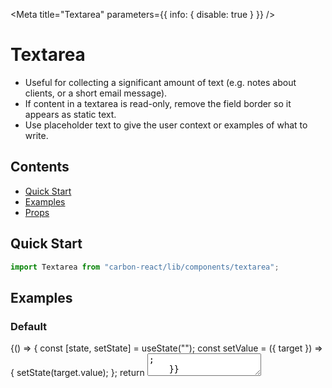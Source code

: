 

<Meta title="Textarea" parameters={{ info: { disable: true } }} />

# Textarea

- Useful for collecting a significant amount of text (e.g. notes about clients, or a short email message).
- If content in a textarea is read-only, remove the field border so it appears as static text.
- Use placeholder text to give the user context or examples of what to write.

## Contents

- [Quick Start](#quick-start)
- [Examples](#examples)
- [Props](#props)

## Quick Start

```javascript
import Textarea from "carbon-react/lib/components/textarea";
```

## Examples

### Default

<Canvas>
  <Story name="default">
    {() => {
      const [state, setState] = useState("");
      const setValue = ({ target }) => {
        setState(target.value);
      };
      return <Textarea label="Textarea" value={state} onChange={setValue} />;
    }}
  </Story>
</Canvas>

### Disabled

<Canvas>
  <Story name="disabled">
    <Textarea label="Textarea" disabled />
  </Story>
</Canvas>

### Label Align

<Canvas>
  <Story name="label Align">
    {() =>
      ["right", "left"].map((alignment) => (
        <Textarea
          label="Textarea"
          labelInline
          inputWidth={50}
          key={alignment}
          labelAlign={alignment}
        />
      ))
    }
  </Story>
</Canvas>

### ReadOnly

<Canvas>
  <Story name="readOnly">
    <Textarea label="Textarea" readOnly />
  </Story>
</Canvas>

### AutoFocus

<Canvas>
  <Story name="autoFocus" parameters={{ chromatic: { disable: true } }}>
    <Textarea label="Textarea" autoFocus />
  </Story>
</Canvas>

### Expandable

<Canvas>
  <Story name="expandable" parameters={{ chromatic: { disable: true } }}>
    {() => {
      const [value, setValue] = useState("");
      return (
        <Textarea
          label="Textarea"
          expandable
          value={value}
          onChange={({ target }) => setValue(target.value)}
        />
      );
    }}
  </Story>
</Canvas>

### With characterLimit

<Canvas>
  <Story name="with characterLimit">
    {() => {
      const [value, setValue] = useState("");
      return (
        <Textarea
          label="Textarea"
          expandable
          value={value}
          onChange={({ target }) => setValue(target.value)}
          characterLimit="50"
        />
      );
    }}
  </Story>
</Canvas>

### With characterLimit - not enforced

<Canvas>
  <Story
    name="with characterLimit - not enforced"
    parameters={{ chromatic: { disable: true } }}
  >
    {() => {
      const [value, setValue] = useState("");
      return (
        <Textarea
          label="Textarea"
          expandable
          value={value}
          onChange={({ target }) => setValue(target.value)}
          characterLimit="50"
          enforceCharacterLimit={false}
          warnOverLimit
        />
      );
    }}
  </Story>
</Canvas>

### With labelInline

<Canvas>
  <Story name="with labelInline">
    <Textarea label="Textarea" labelInline />
  </Story>
</Canvas>

### With custom labelWidth and inputWidth

<Canvas>
  <Story name="with custom labelWidth and inputWidth">
    <Textarea label="Textarea" labelInline labelWidth={50} inputWidth={50} />
  </Story>
</Canvas>

### With fieldHelp

<Canvas>
  <Story name="with fieldHelp">
    <Textarea label="Textarea" fieldHelp="Help" />
  </Story>
</Canvas>

### With labelHelp

<Canvas>
  <Story name="with labelHelp">
    <Textarea label="Textarea" labelHelp="Help" helpAriaLabel="Help" />
  </Story>
</Canvas>

### Required

You can use the `required` prop to indicate if the field is mandatory.

<Canvas>
  <Story name="required">
    <Textarea label="Textarea" required />
  </Story>
</Canvas>

### Validations

Validation status can be set by passing `error`, `warning` or `info` prop to the component

Passing a string to these props will display a properly colored border along with a validation icon and tooltip - string value will be displayed as the tooltip message.

Passing a boolean to these props will display only a properly colored border.

For more information check our [Validations](?path=/docs/documentation-validations--page "Validations") documentation page

#### As a string

<Canvas>
  <Story name="validations - string - component">
    {() =>
      ["error", "warning", "info"].map((validationType) => (
        <div key={`${validationType}-string-component`}>
          <Textarea
            label="Textarea"
            {...{ [validationType]: "Message" }}
            mb={2}
          />
          <Textarea
            label="Textarea - readOnly"
            readOnly
            {...{ [validationType]: "Message" }}
            mb={2}
          />
        </div>
      ))
    }
  </Story>
</Canvas>

It is possible to use the `tooltipPosition` to override the default placement of tooltips rendered as part of this component.

<Canvas>
  <Story
    name="validations - string - with tooltipPosition overriden - component"
    parameters={{ chromatic: { disable: true } }}
  >
    {() =>
      ["error", "warning", "info"].map((validationType) => (
        <div key={`${validationType}-string-component`}>
          <Textarea
            label="Textarea"
            {...{ [validationType]: "Message" }}
            mb={2}
            tooltipPosition="bottom"
          />
        </div>
      ))
    }
  </Story>
</Canvas>

#### As a string, displayed on label

<Canvas>
  <Story name="validations - string - label">
    {() =>
      ["error", "warning", "info"].map((validationType) => (
        <div key={`${validationType}-string-label`}>
          <Textarea
            label="Textarea"
            validationOnLabel
            {...{ [validationType]: "Message" }}
            mb={2}
          />
          <Textarea
            label="Textarea - readOnly"
            validationOnLabel
            readOnly
            {...{ [validationType]: "Message" }}
            mb={2}
          />
        </div>
      ))
    }
  </Story>
</Canvas>

It is possible to use the `tooltipPosition` to override the default placement of tooltips rendered as part of this component.

<Canvas>
  <Story
    name="validations - string - with tooltipPosition overriden - label"
    parameters={{ chromatic: { disable: true } }}
  >
    {() =>
      ["error", "warning", "info"].map((validationType) => (
        <div key={`${validationType}-string-label`}>
          <Textarea
            label="Textarea"
            validationOnLabel
            {...{ [validationType]: "Message" }}
            mb={2}
            tooltipPosition="top"
          />
        </div>
      ))
    }
  </Story>
</Canvas>

#### As a boolean

<Canvas>
  <Story name="validations - boolean">
    {() =>
      ["error", "warning", "info"].map((validationType) => (
        <div key={`${validationType}-boolean-component`}>
          <Textarea label="Textarea" {...{ [validationType]: true }} mb={2} />
          <Textarea
            label="Textarea - readOnly"
            readOnly
            {...{ [validationType]: true }}
            mb={2}
          />
        </div>
      ))
    }
  </Story>
</Canvas>

## Props

### Textarea

<StyledSystemProps of={OriginalTextarea} noHeader margin />

**Any other supplied props will be provided to the underlying HTML input element**
